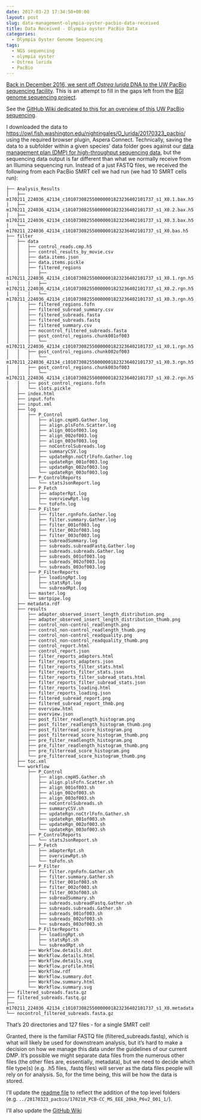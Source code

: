 ```yaml
---
date: 2017-03-23 17:34:50+00:00
layout: post
slug: data-management-olympia-oyster-pacbio-data-received
title: Data Received - Olympia oyster PacBio Data
categories:
  - Olympia Oyster Genome Sequencing
tags:
  - NGS sequencing
  - olympia oyster
  - Ostrea lurida
  - PacBio
---
```


[Back in December 2016, we sent off _Ostrea lurida_ DNA to the UW PacBio sequencing facility](https://robertslab.github.io/sams-notebook/2016/12/19/sample-submission-ostrea-lurida-gdna-for-pacbio-sequencing.html). This is an attempt to fill in the gaps left from the [BGI genome sequencing project](https://github.com/RobertsLab/project-olympia.oyster-genomic/wiki/Genome-sequencing-September-2015).

See the [GitHub Wiki dedicated to this for an overview of this UW PacBio sequencing](https://github.com/RobertsLab/project-olympia.oyster-genomic/wiki/Genome-sequencing-December-2016-(UW-PacBio)).

I downloaded the data to [https://owl.fish.washington.edu/nightingales/O_lurida/20170323_pacbio/](http://owl.fish.washington.edu/nightingales/O_lurida/20170323_pacbio/) using the required browser plugin, Aspera Connect. Technically, saving the data to a subfolder within a given species' data folder goes against our [data management plan (DMP) for high-throughput sequencing data](https://github.com/sr320/LabDocs/wiki/Data-Management#ngs-data-management-plan), but the sequencing data output is far different than what we normally receive from an Illumina sequencing run. Instead of a just FASTQ files, we received the following from each PacBio SMRT cell we had run (we had 10 SMRT cells run):

```
├── Analysis_Results
│   ├── m170211_224036_42134_c101073082550000001823236402101737_s1_X0.1.bax.h5
│   ├── m170211_224036_42134_c101073082550000001823236402101737_s1_X0.2.bax.h5
│   ├── m170211_224036_42134_c101073082550000001823236402101737_s1_X0.3.bax.h5
│   └── m170211_224036_42134_c101073082550000001823236402101737_s1_X0.bas.h5
├── filter
│   ├── data
│   │   ├── control_reads.cmp.h5
│   │   ├── control_results_by_movie.csv
│   │   ├── data.items.json
│   │   ├── data.items.pickle
│   │   ├── filtered_regions
│   │   │   ├── m170211_224036_42134_c101073082550000001823236402101737_s1_X0.1.rgn.h5
│   │   │   ├── m170211_224036_42134_c101073082550000001823236402101737_s1_X0.2.rgn.h5
│   │   │   └── m170211_224036_42134_c101073082550000001823236402101737_s1_X0.3.rgn.h5
│   │   ├── filtered_regions.fofn
│   │   ├── filtered_subread_summary.csv
│   │   ├── filtered_subreads.fasta
│   │   ├── filtered_subreads.fastq
│   │   ├── filtered_summary.csv
│   │   ├── nocontrol_filtered_subreads.fasta
│   │   ├── post_control_regions.chunk001of003
│   │   │   └── m170211_224036_42134_c101073082550000001823236402101737_s1_X0.1.rgn.h5
│   │   ├── post_control_regions.chunk002of003
│   │   │   └── m170211_224036_42134_c101073082550000001823236402101737_s1_X0.3.rgn.h5
│   │   ├── post_control_regions.chunk003of003
│   │   │   └── m170211_224036_42134_c101073082550000001823236402101737_s1_X0.2.rgn.h5
│   │   ├── post_control_regions.fofn
│   │   └── slots.pickle
│   ├── index.html
│   ├── input.fofn
│   ├── input.xml
│   ├── log
│   │   ├── P_Control
│   │   │   ├── align.cmpH5.Gather.log
│   │   │   ├── align.plsFofn.Scatter.log
│   │   │   ├── align_001of003.log
│   │   │   ├── align_002of003.log
│   │   │   ├── align_003of003.log
│   │   │   ├── noControlSubreads.log
│   │   │   ├── summaryCSV.log
│   │   │   ├── updateRgn.noCtrlFofn.Gather.log
│   │   │   ├── updateRgn_001of003.log
│   │   │   ├── updateRgn_002of003.log
│   │   │   └── updateRgn_003of003.log
│   │   ├── P_ControlReports
│   │   │   └── statsJsonReport.log
│   │   ├── P_Fetch
│   │   │   ├── adapterRpt.log
│   │   │   ├── overviewRpt.log
│   │   │   └── toFofn.log
│   │   ├── P_Filter
│   │   │   ├── filter.rgnFofn.Gather.log
│   │   │   ├── filter.summary.Gather.log
│   │   │   ├── filter_001of003.log
│   │   │   ├── filter_002of003.log
│   │   │   ├── filter_003of003.log
│   │   │   ├── subreadSummary.log
│   │   │   ├── subreads.subreadFastq.Gather.log
│   │   │   ├── subreads.subreads.Gather.log
│   │   │   ├── subreads_001of003.log
│   │   │   ├── subreads_002of003.log
│   │   │   └── subreads_003of003.log
│   │   ├── P_FilterReports
│   │   │   ├── loadingRpt.log
│   │   │   ├── statsRpt.log
│   │   │   └── subreadRpt.log
│   │   ├── master.log
│   │   └── smrtpipe.log
│   ├── metadata.rdf
│   ├── results
│   │   ├── adapter_observed_insert_length_distribution.png
│   │   ├── adapter_observed_insert_length_distribution_thumb.png
│   │   ├── control_non-control_readlength.png
│   │   ├── control_non-control_readlength_thumb.png
│   │   ├── control_non-control_readquality.png
│   │   ├── control_non-control_readquality_thumb.png
│   │   ├── control_report.html
│   │   ├── control_report.json
│   │   ├── filter_reports_adapters.html
│   │   ├── filter_reports_adapters.json
│   │   ├── filter_reports_filter_stats.html
│   │   ├── filter_reports_filter_stats.json
│   │   ├── filter_reports_filter_subread_stats.html
│   │   ├── filter_reports_filter_subread_stats.json
│   │   ├── filter_reports_loading.html
│   │   ├── filter_reports_loading.json
│   │   ├── filtered_subread_report.png
│   │   ├── filtered_subread_report_thmb.png
│   │   ├── overview.html
│   │   ├── overview.json
│   │   ├── post_filter_readlength_histogram.png
│   │   ├── post_filter_readlength_histogram_thumb.png
│   │   ├── post_filterread_score_histogram.png
│   │   ├── post_filterread_score_histogram_thumb.png
│   │   ├── pre_filter_readlength_histogram.png
│   │   ├── pre_filter_readlength_histogram_thumb.png
│   │   ├── pre_filterread_score_histogram.png
│   │   └── pre_filterread_score_histogram_thumb.png
│   ├── toc.xml
│   └── workflow
│       ├── P_Control
│       │   ├── align.cmpH5.Gather.sh
│       │   ├── align.plsFofn.Scatter.sh
│       │   ├── align_001of003.sh
│       │   ├── align_002of003.sh
│       │   ├── align_003of003.sh
│       │   ├── noControlSubreads.sh
│       │   ├── summaryCSV.sh
│       │   ├── updateRgn.noCtrlFofn.Gather.sh
│       │   ├── updateRgn_001of003.sh
│       │   ├── updateRgn_002of003.sh
│       │   └── updateRgn_003of003.sh
│       ├── P_ControlReports
│       │   └── statsJsonReport.sh
│       ├── P_Fetch
│       │   ├── adapterRpt.sh
│       │   ├── overviewRpt.sh
│       │   └── toFofn.sh
│       ├── P_Filter
│       │   ├── filter.rgnFofn.Gather.sh
│       │   ├── filter.summary.Gather.sh
│       │   ├── filter_001of003.sh
│       │   ├── filter_002of003.sh
│       │   ├── filter_003of003.sh
│       │   ├── subreadSummary.sh
│       │   ├── subreads.subreadFastq.Gather.sh
│       │   ├── subreads.subreads.Gather.sh
│       │   ├── subreads_001of003.sh
│       │   ├── subreads_002of003.sh
│       │   └── subreads_003of003.sh
│       ├── P_FilterReports
│       │   ├── loadingRpt.sh
│       │   ├── statsRpt.sh
│       │   └── subreadRpt.sh
│       ├── Workflow.details.dot
│       ├── Workflow.details.html
│       ├── Workflow.details.svg
│       ├── Workflow.profile.html
│       ├── Workflow.rdf
│       ├── Workflow.summary.dot
│       ├── Workflow.summary.html
│       └── Workflow.summary.svg
├── filtered_subreads.fasta.gz
├── filtered_subreads.fastq.gz
├── m170211_224036_42134_c101073082550000001823236402101737_s1_X0.metadata.xml
└── nocontrol_filtered_subreads.fasta.gz
```

That's 20 directories and 127 files - for a single SMRT cell!

Granted, there is the familiar FASTQ file (filtered_subreads.fastq), which is what will likely be used for downstream analysis, but it's hard to make a decision on how we manage this data under the guidelines of our current DMP. It's possible we might separate data files from the numerous other files (the other files are, essentially, metadata), but we need to decide which file type(s) (e.g. .h5 files, .fastq files) will server as the data files people will rely on for analysis. So, for the time being, this will be how the data is stored.

I'll update the [readme file](https://owl.fish.washington.edu/nightingales/O_lurida/readme.md) to reflect the addition of the top level folders (e.g. `../20170323_pacbio/170210_PCB-CC_MS_EEE_20kb_P6v2_D01_1/`).

I'll also update the [GitHub Wiki](https://github.com/RobertsLab/project-olympia.oyster-genomic/wiki/Genome-sequencing-December-2016-(UW-PacBio))
